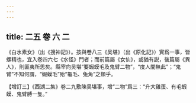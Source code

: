 ```yaml
---
---
---
```

title: 二五 卷 六 二
---




《白水素女》（出《搜神記》）。按與卷八三《吴堪》（出《原化記》）實爲一事，皆螺精也，宜入卷四六七《水怪》門者；而前篇屬《女仙》，或猶有説，後篇屬《異人》，則匪夷所思矣。縣宰向吴堪“要蝦蟆毛及鬼臂二物”，“度人間無此”；“鬼臂”不知何謂，“蝦蟆毛”殆“龜毛、兔角”之類乎。

【增訂三】《西湖二集》卷二九敷陳吴堪事，增“二物”爲三：“升大雞蛋、有毛蝦蟆、鬼臂膊一隻。”